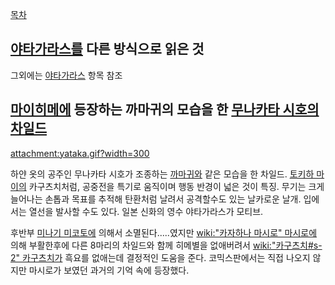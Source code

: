 [[목차]]

== [[야타가라스]]를 다른 방식으로 읽은 것 ==
그외에는 [[야타가라스]] 항목 참조

== [[마이히메]]에 등장하는 까마귀의 모습을 한 [[무나카타 시호]]의 [[차일드]] == 
attachment:yataka.gif?width=300

하얀 옷의 공주인 무나카타 시호가 조종하는 [[까마귀]]와 같은 모습을 한 차일드.
[[토키하 마이]]의 카구츠치처럼, 공중전을 특기로 움직이며 행동 반경이 넓은 것이 특징. 무기는 크게 늘어나는 손톱과 목표를 추적해 탄환처럼 날려서 공격할수도 있는 날카로운 날개. 입에서는 열선을 발사할 수도 있다. 일본 신화의 영수 야타가라스가 모티브. 

후반부 [[미나기 미코토]]에 의해서 소멸된다.....였지만 [[wiki:"카자하나 마시로" 마시로]]에 의해 부활한후에 다른 8마리의 차일드와 함께 히메별을 없애버려서 [[wiki:"카구츠치#s-2" 카구츠치]]가 흑요를 없애는데 결정적인 도움을 준다. 코믹스판에서는 직접 나오지 않지만 마시로가 보였던 과거의 기억 속에 등장했다.

